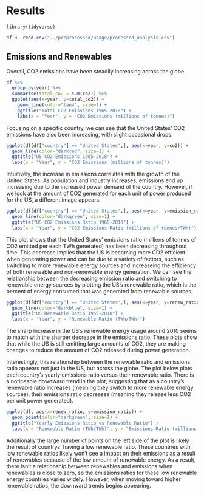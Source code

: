# Results

```r
library(tidyverse)

df <- read.csv("../preprocessed/usage/processed_analysis.csv")
```

## Emissions and Renewables

Overall, CO2 emissions have been steadily increasing across the globe.

```r
df %>%
  group_by(year) %>%
  summarise(total_co2 = sum(co2)) %>%
  ggplot(aes(x=year, y=total_co2)) +
    geom_line(color="tan4", size=1) +
    ggtitle("Total CO2 Emissions 1965-2018") +
    labs(x = "Year", y = "CO2 Emissions (millions of tonnes)") 
```

Focusing on a specific country, we can see that the United States' CO2 emissions have also been increasing, with slight occasional drops.

```r
ggplot(df[df["country"] == "United States",], aes(x=year, y=co2)) +
  geom_line(color="darkred", size=1) +
  ggtitle("US CO2 Emissions 1965-2018") +
  labs(x = "Year", y = "CO2 Emissions (millions of tonnes)") 
```

Intuitively, the increase in emissions correlates with the growth of the United States. As population and industry increases, emissions end up increasing due to the increased power demand of the country. However, if we look at the amount of CO2 generated for each unit of power produced for the US, a different image appears.


```r
ggplot(df[df["country"] == "United States",], aes(x=year, y=emission_ratio)) +
  geom_line(color="darkgreen", size=1) +
  ggtitle("US CO2 Emissions Ratio 1965-2018") +
  labs(x = "Year", y = "CO2 Emissions Ratio (millions of tonnes/TWh)") 
```

This plot shows that the United States' emissions ratio (millions of tonnes of CO2 emitted per each TWh generated) has been decreasing throughout time. This decrease implies that the US is becoming more CO2 efficient when generating power and can be due to a variety of factors, such as switching to more renewable energy sources and increaseing the efficiency of both renewable and non-renewable energy generation. We can see the relationship between the decreasing emission ratio and switching to renewable energy sources by plotting the US's renewable ratio, which is the percent of energy consumed that was generated from renewable sources.

```r
ggplot(df[df["country"] == "United States",], aes(x=year, y=renew_ratio)) +
  geom_line(color="darkblue", size=1) +
  ggtitle("US Renewable Ratio 1965-2018") +
  labs(x = "Year", y = "Renewable Ratio (TWh/TWh)") 
```


The sharp increase in the US's renewable energy usage around 2010 seems to match with the sharper decrease in the emissions ratio. These plots show that while the US is still emitting large amounts of CO2, they are making changes to reduce the amount of CO2 released during power generation. 

Interestingly, this relationship between the renewable ratio and emissions ratio appears not just in the US, but across the globe. The plot below plots each country's yearly emissions ratio versus their renewable ratio. There is a noticeable downward trend in the plot, suggesting that as a country's renewable ratio increases (meaning they switch to more renewable energy sources), their emissions ratio decreases (meaning they release less CO2 per unit power generated).

```r
ggplot(df, aes(x=renew_ratio, y=emission_ratio)) +
  geom_point(color="darkgreen", size=1) +
  ggtitle("Yearly Emissions Ratio vs Renewable Ratio") +
  labs(x = "Renewable Ratio (TWh/TWh)", y = "Emissions Ratio (millions of tonnnes CO2 / TWh)") 
```


Additionally the large number of points on the left side of the plot is likely the result of countrys' having a low renewable ratio. These countries with low renewable ratios likely won't see a impact on their emissions as a result of renewables because of the low amount of renewable energy. As a result, there isn't a relationship between renewables and emissions when renewables is close to zero, so the emissions ratios for these low renewable energy countries varies widely. However, when moving toward higher renewable ratios, the downward trends begins appearing.




















